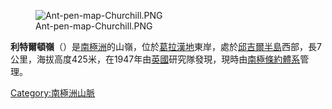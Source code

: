 [[Image:Ant-pen-map-Churchill.PNG|thumb]]

{{coord|66|22|S|63|7|W|source:GNIS|display=title}}

'''利特爾頓嶺'''（{{lang-en|Lyttelton Ridge}}）是[[南極洲|南極洲]]的山嶺，位於[[葛拉漢地|葛拉漢地]]東岸，處於[[邱吉爾半島|邱吉爾半島]]西部，長7公里，海拔高度425米，在1947年由[[英國|英國]]研究隊發現，現時由[[南極條約體系|南極條約體系]]管理。

{{DEFAULTSORT:Lyttelton Ridge}}
[[Category:南極洲山脈|Category:南極洲山脈]]


{{GrahamCoast-geo-stub}}